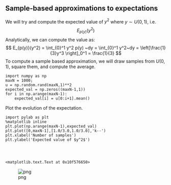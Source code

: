 
<h2>Sample-based approximations to expectations</h2>
<p>We will try and compute the expected value of $y^2$ where $y\sim U(0,1)$,
i.e.
$$ E_{p(y)}(y^2) $$
Analytically, we can compute the value as:
$$ E_{p(y)}(y^2) = \int_{0}^1 y^2 p(y) ~dy = \int_{0}^1 y^2~dy =
\left[\frac{1}{3}y^3 \right]_0^1 = \frac{1}{3} $$
To compute a sample based approximation, we will draw samples from $U(0,1)$,
square them, and compute the average.
</p>


    import numpy as np
    maxN = 1000;
    u = np.random.rand(maxN,1)**2
    expected_val = np.zeros((maxN-1,1))
    for i in np.arange(maxN-1):
        expected_val[i] = u[0:i+1].mean()

<p>Plot the evolution of the expectation.</p>


    import pylab as plt
    %matplotlib inline
    plt.plot(np.arange(maxN-1),expected_val)
    plt.plot([0,maxN-1],[1.0/3.0,1.0/3.0],'k--')
    plt.xlabel('Number of samples')
    plt.ylabel('Expected value of $y^2$')




    <matplotlib.text.Text at 0x10f576650>




![png](sampling_expectation_files/sampling_expectation_3_1.png)



    
